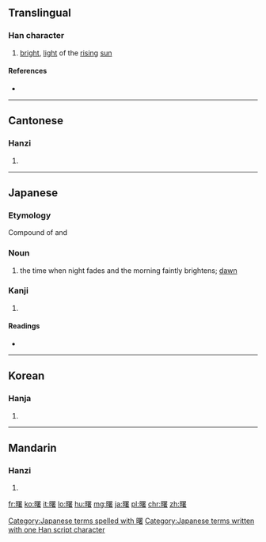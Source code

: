 ==Translingual==

===Han character===
{{Han char|rn=72|rad=日|as=14|sn=18|four=6606<sub>4</sub>|canj=日田中日 (AWLA)|ids=⿰[[日]][[署]]}}

# [[bright]], [[light]] of the [[rising]] [[sun]]

====References====
* {{Han ref|kx=0501.040|dkj=14220|dj=0871.130|hdz=21538.090|uh=66D9|ud=26329|bh=C0C6|bd=49350}}

----

==Cantonese==

===Hanzi===
{{yue-hanzi|jyut=syu5|y=syu5}}

# {{defn|lang=yue|sort=日14}}

----

==Japanese==

===Etymology===

Compound of {{term|明け|ake|brighten}} and {{term|仄|hono|faint}}

===Noun===
{{ja-noun|k|hira=あけぼの|rom=akebono}}

# the time when night fades and the morning faintly brightens; [[dawn]]

===Kanji===
{{ja-kanji|grade=|rs=日14}}

# {{defn|lang=ja|sort=日14}}

====Readings====
* {{ja-readings|on=[[しょ]] (sho)|kun=[[あけぼの]] (akebono)}}

[[Category:Japanese terms spelled with 曙]]
[[Category:Japanese terms written with one Han script character]]
----

==Korean==

===Hanja===
{{ko-hanja|hangeul=서|eumhun=|rv=seo|mr=sŏ|y=se}}

# {{defn|lang=ko|sort=日14}}

----

==Mandarin==

===Hanzi===
{{cmn-hanzi|pin=[[shǔ]] ([[shu3]])|wg=shu<sup>3</sup>}}

# {{defn|lang=cmn|sort=日14}}

[[fr:曙]]
[[ko:曙]]
[[it:曙]]
[[lo:曙]]
[[hu:曙]]
[[mg:曙]]
[[ja:曙]]
[[pl:曙]]
[[chr:曙]]
[[zh:曙]]